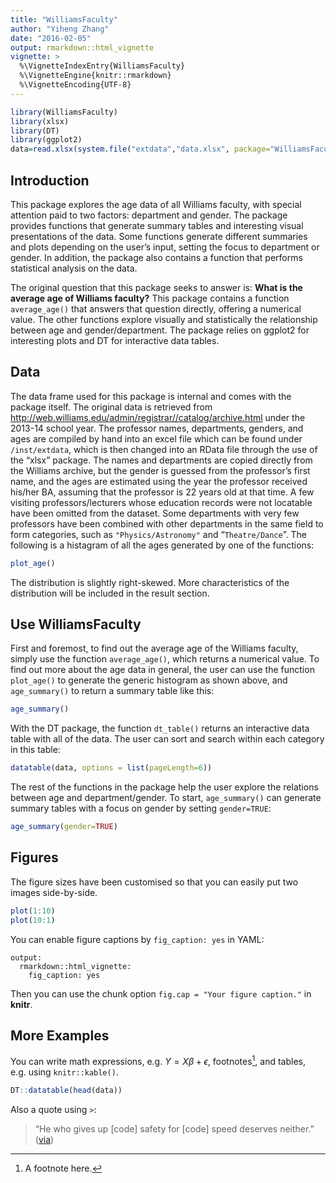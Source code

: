 ```yaml
---
title: "WilliamsFaculty"
author: "Yiheng Zhang"
date: "2016-02-05"
output: rmarkdown::html_vignette
vignette: >
  %\VignetteIndexEntry{WilliamsFaculty}
  %\VignetteEngine{knitr::rmarkdown}
  %\VignetteEncoding{UTF-8}
---
```

```r
library(WilliamsFaculty)
library(xlsx)
library(DT)
library(ggplot2)
data=read.xlsx(system.file("extdata","data.xlsx", package="WilliamsFaculty"),1)
```
## Introduction
This package explores the age data of all Williams faculty, with special attention paid to two factors: department and gender. The package provides functions that generate summary tables and interesting visual presentations of the data. Some functions generate different summaries and plots depending on the user's input, setting the focus to department or gender. In addition, the package also contains a function that performs statistical analysis on the data.

The original question that this package seeks to answer is: __What is the average age of Williams faculty?__ This package contains a function `average_age()` that answers that question directly, offering a numerical value. The other functions explore visually and statistically the relationship between age and gender/department. The package relies on ggplot2 for interesting plots and DT for interactive data tables. 

## Data
The data frame used for this package is internal and comes with the package itself. The original data is retrieved from <http://web.williams.edu/admin/registrar//catalog/archive.html> under the 2013-14 school year. The professor names, departments, genders, and ages are compiled by hand into an excel file which can be found under `/inst/extdata`, which is then changed into an RData file through the use of the "xlsx" package. The names and departments are copied directly from the Williams archive, but the gender is guessed from the professor's first name, and the ages are estimated using the year the professor received his/her BA, assuming that the professor is 22 years old at that time. A few visiting professors/lecturers whose education records were not locatable have been omitted from the dataset. Some departments with very few professors have been combined with other departments in the same field to form categories, such as `"Physics/Astronomy"` and "`Theatre/Dance`". The following is a histagram of all the ages generated by one of the functions:
```r
plot_age()
```
The distribution is slightly right-skewed. More characteristics of the distribution will be included in the result section.

## Use WilliamsFaculty
First and foremost, to find out the average age of the Williams faculty, simply use the function `average_age()`, which returns a numerical value. To find out more about the age data in general, the user can use the function `plot_age()` to generate the generic histogram as shown above, and `age_summary()` to return a summary table like this:
```r
age_summary()
```
With the DT package, the function `dt_table()` returns an interactive data table with all of the data. The user can sort and search within each category in this table:
```r
datatable(data, options = list(pageLength=6))
```
The rest of the functions in the package help the user explore the relations between age and department/gender. To start, `age_summary()` can generate summary tables with a focus on gender by setting `gender=TRUE`:
```r
age_summary(gender=TRUE)
```
## Figures

The figure sizes have been customised so that you can easily put two images side-by-side. 

```r
plot(1:10)
plot(10:1)
```

You can enable figure captions by `fig_caption: yes` in YAML:

    output:
      rmarkdown::html_vignette:
        fig_caption: yes

Then you can use the chunk option `fig.cap = "Your figure caption."` in **knitr**.

## More Examples

You can write math expressions, e.g. $Y = X\beta + \epsilon$, footnotes^[A footnote here.], and tables, e.g. using `knitr::kable()`.

```r
DT::datatable(head(data))
```

Also a quote using `>`:

> "He who gives up [code] safety for [code] speed deserves neither."
([via](https://twitter.com/hadleywickham/status/504368538874703872))
